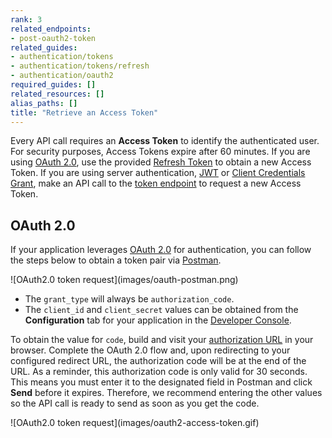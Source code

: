 ```yaml
---
rank: 3
related_endpoints:
- post-oauth2-token
related_guides:
- authentication/tokens
- authentication/tokens/refresh
- authentication/oauth2
required_guides: []
related_resources: []
alias_paths: []
title: "Retrieve an Access Token"
---
```

Every API call requires an **Access Token** to identify the authenticated user.
For security purposes, Access Tokens expire after 60 minutes. If you are using
[OAuth 2.0][oauth], use the provided [Refresh Token][rt] to obtain a new Access
Token. If you are using server authentication, [JWT][jwt] or
[Client Credentials Grant][ccg], make an API call to the [token endpoint][token]
to request a new Access Token.

## OAuth 2.0

If your application leverages [OAuth 2.0][oauth] for authentication, you can
follow the steps below to obtain a token pair via [Postman][postman].

<ImageFrame border center shadow>
  ![OAuth2.0 token request](images/oauth-postman.png)
</ImageFrame>

- The `grant_type` will always be `authorization_code`.
- The `client_id` and `client_secret` values can be obtained from the **Configuration** tab for your application in the [Developer Console][dc].

To obtain the value for `code`, build and visit your
[authorization URL][authurl] in your browser. Complete the OAuth 2.0 flow and,
upon redirecting to your configured redirect URL, the authorization code will be
at the end of the URL. As a reminder, this authorization code is only valid for
30 seconds. This means you must enter it to the designated field in Postman and
click **Send** before it expires. Therefore, we recommend entering the other
values so the API call is ready to send as soon as you get the code.

<ImageFrame border center shadow>
  ![OAuth2.0 token request](images/oauth2-access-token.gif)
</ImageFrame>

[oauth]: g://authentication/oauth2
[dc]: https://app.box.com/developers/console
[authurl]: g://authentication/oauth2/without-sdk
[postman]: g://tooling/postman/install
[jwt]: g://authentication/jwt
[ccg]: g://authentication/client-credentials
[token]: e://post-oauth2-token
[rt]: g://authentication/tokens/refresh/